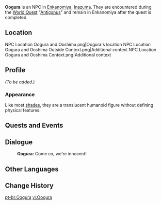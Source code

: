 {{Meta
<!-- Remove this template after adding the missing info -->
|missing_NPC_profile  = yes
}}
{{Character Infobox
|type             = Open-World NPC
|deceased         = Past
|image            = NPC Oogura.png
|title            = Suspect
|region           = Inazuma
|location         = Inazuma
|affiliation      = Enkanomiya
|affiliation2     = Shades of Tokoyo
}}
'''Oogura''' is an NPC in [[Enkanomiya]], [[Inazuma]]. They are encountered during the [[World Quest]] "[[Antigonus]]" and remain in Enkanomiya after the quest is completed.

==Location==
<gallery>
NPC Location Oogura and Ooshima.png|Oogura's location
NPC Location Oogura and Ooshima Outside Context.png|Additional context
NPC Location Oogura and Ooshima Context.png|Additional context
</gallery>

==Profile==
<!-- detailed story/lore information goes here -->
''(To be added.)''

===Appearance===
Like most [[Shades of Tokoyo|shades]], they are a translucent humanoid figure without defining physical features.

==Quests and Events==
{{Quests and Events}}

==Dialogue==
{{Dialogue Start}}
:'''Oogura:''' Come on, we're innocent!
{{Dialogue End}}

==Other Languages==
{{Other Languages
|default_hidden = 1
|en      = Oogura
|zhs     = 大仓
|zhs_rm  = Dàcāng
|zht     = 大倉
|zht_rm  = Dàcāng
|ja      = 大倉
|ja_rm   = Oogura
|ko      = 오오구라
|es      = Oogura
|fr      = Oogura
|ru      = Огура
|th      = Oogura
|vi      = Oogura
|de      = Oogura
|id      = Oogura
|pt      = Oogura
|tr      = Oogura
|it      = Oogura
}}

==Change History==
{{Change History|2.4}}

[[pt-br:Oogura]]
[[vi:Oogura]]